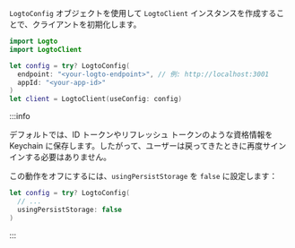 `LogtoConfig` オブジェクトを使用して `LogtoClient` インスタンスを作成することで、クライアントを初期化します。

```swift title="ContentView.swift"
import Logto
import LogtoClient

let config = try? LogtoConfig(
  endpoint: "<your-logto-endpoint>", // 例: http://localhost:3001
  appId: "<your-app-id>"
)
let client = LogtoClient(useConfig: config)
```

:::info

デフォルトでは、ID トークンやリフレッシュ トークンのような資格情報を Keychain に保存します。したがって、ユーザーは戻ってきたときに再度サインインする必要はありません。

この動作をオフにするには、`usingPersistStorage` を `false` に設定します：

```swift
let config = try? LogtoConfig(
  // ...
  usingPersistStorage: false
)
```

:::
